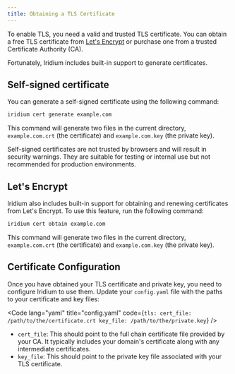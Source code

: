```yaml
---
title: Obtaining a TLS Certificate
---
```



To enable TLS, you need a valid and trusted TLS certificate. You can obtain a free TLS certificate from [Let's Encrypt](https://letsencrypt.org/) or purchase one from a trusted Certificate Authority (CA).

Fortunately, Iridium includes built-in support to generate certificates.

## Self-signed certificate

You can generate a self-signed certificate using the following command:

```bash
iridium cert generate example.com
```

This command will generate two files in the current directory, `example.com.crt` (the certificate) and `example.com.key` (the private key).

<Aside type="caution">
  Self-signed certificates are not trusted by browsers and will result in security warnings. They are suitable for testing or internal use but not recommended for production environments.
</Aside>

## Let's Encrypt

Iridium also includes built-in support for obtaining and renewing certificates from Let's Encrypt. To use this feature, run the following command:

```bash
iridium cert obtain example.com
```

This command will generate two files in the current directory, `example.com.crt` (the certificate) and `example.com.key` (the private key).

## Certificate Configuration

Once you have obtained your TLS certificate and private key, you need to configure Iridium to use them. Update your `config.yaml` file with the paths to your certificate and key files:

<Code lang="yaml" title="config.yaml" code={`
tls:
    cert_file: /path/to/the/certificate.crt
    key_file: /path/to/the/private.key
`} />

- `cert_file`: This should point to the full chain certificate file provided by your CA. It typically includes your domain's certificate along with any intermediate certificates.
- `key_file`: This should point to the private key file associated with your TLS certificate.
